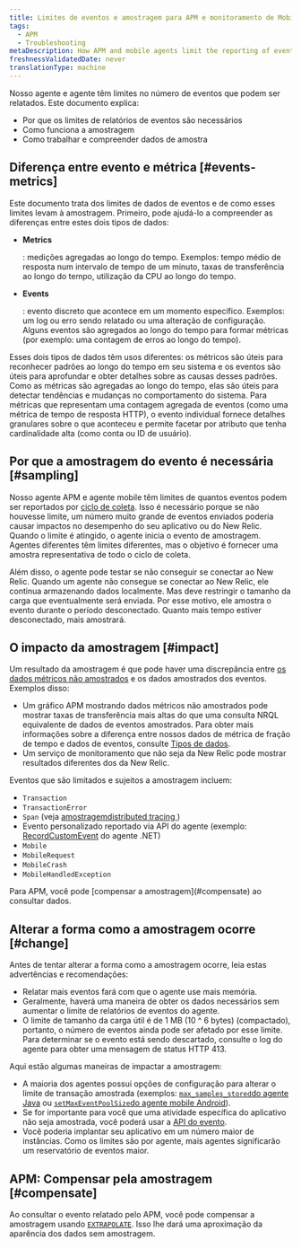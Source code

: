 ```yaml
---
title: Limites de eventos e amostragem para APM e monitoramento de Mobile
tags:
  - APM
  - Troubleshooting
metaDescription: How APM and mobile agents limit the reporting of events and perform sampling when those limits are exceeded.
freshnessValidatedDate: never
translationType: machine
---
```


Nosso agente <InlinePopover type="apm"/>e agente <InlinePopover type="mobile"/>têm limites no número de eventos que podem ser relatados. Este documento explica:

* Por que os limites de relatórios de eventos são necessários
* Como funciona a amostragem
* Como trabalhar e compreender dados de amostra

## Diferença entre evento e métrica [#events-metrics]

Este documento trata dos limites de dados de eventos e de como esses limites levam à amostragem. Primeiro, pode ajudá-lo a compreender as diferenças entre estes dois tipos de dados:

* <DoNotTranslate>**Metrics**</DoNotTranslate>

  : medições agregadas ao longo do tempo. Exemplos: tempo médio de resposta num intervalo de tempo de um minuto, taxas de transferência ao longo do tempo, utilização da CPU ao longo do tempo.

* <DoNotTranslate>**Events**</DoNotTranslate>

  : evento discreto que acontece em um momento específico. Exemplos: um log ou erro sendo relatado ou uma alteração de configuração. Alguns eventos são agregados ao longo do tempo para formar métricas (por exemplo: uma contagem de erros ao longo do tempo).

Esses dois tipos de dados têm usos diferentes: os métricos são úteis para reconhecer padrões ao longo do tempo em seu sistema e os eventos são úteis para aprofundar e obter detalhes sobre as causas desses padrões. Como as métricas são agregadas ao longo do tempo, elas são úteis para detectar tendências e mudanças no comportamento do sistema. Para métricas que representam uma contagem agregada de eventos (como uma métrica de tempo de resposta HTTP), o evento individual fornece detalhes granulares sobre o que aconteceu e permite facetar por atributo que tenha cardinalidade alta (como conta ou ID de usuário).

## Por que a amostragem do evento é necessária [#sampling]

Nosso agente APM e agente mobile têm limites de quantos eventos podem ser reportados por [ciclo de coleta](/docs/using-new-relic/welcome-new-relic/getting-started/glossary#harvest-cycle). Isso é necessário porque se não houvesse limite, um número muito grande de eventos enviados poderia causar impactos no desempenho do seu aplicativo ou do New Relic. Quando o limite é atingido, o agente inicia o evento de amostragem. Agentes diferentes têm limites diferentes, mas o objetivo é fornecer uma amostra representativa de todo o ciclo de coleta.

Além disso, o agente pode testar se não conseguir se conectar ao New Relic. Quando um agente não consegue se conectar ao New Relic, ele continua armazenando dados localmente. Mas deve restringir o tamanho da carga que eventualmente será enviada. Por esse motivo, ele amostra o evento durante o período desconectado. Quanto mais tempo estiver desconectado, mais amostrará.

## O impacto da amostragem [#impact]

Um resultado da amostragem é que pode haver uma discrepância entre [os dados métricos não amostrados](/docs/using-new-relic/metrics/analyze-your-metrics/data-collection-metric-timeslice-event-data#overview) e os dados amostrados dos eventos. Exemplos disso:

* Um gráfico APM mostrando dados métricos não amostrados pode mostrar taxas de transferência mais altas do que uma consulta NRQL equivalente de dados de eventos amostrados. Para obter mais informações sobre a diferença entre nossos dados de métrica de fração de tempo e dados de eventos, consulte [Tipos de dados](/docs/using-new-relic/metrics/analyze-your-metrics/data-collection-metric-timeslice-event-data).
* Um serviço de monitoramento que não seja da New Relic pode mostrar resultados diferentes dos da New Relic.

Eventos que são limitados e sujeitos a amostragem incluem:

* `Transaction`
* `TransactionError`
* `Span` (veja [amostragemdistributed tracing ](/docs/apm/distributed-tracing/getting-started/how-new-relic-distributed-tracing-works#sampling))
* Evento personalizado reportado via API do agente (exemplo: [RecordCustomEvent](/docs/agents/net-agent/net-agent-api/record-custom-event) do agente .NET)
* `Mobile`
* `MobileRequest`
* `MobileCrash`
* `MobileHandledException`

<Callout variant="important">
  Para APM, você pode [compensar a amostragem](#compensate) ao consultar dados.
</Callout>

## Alterar a forma como a amostragem ocorre [#change]

Antes de tentar alterar a forma como a amostragem ocorre, leia estas advertências e recomendações:

* Relatar mais eventos fará com que o agente use mais memória.
* Geralmente, haverá uma maneira de obter os dados necessários sem aumentar o limite de relatórios de eventos do agente.
* O limite de tamanho da carga útil é de 1 MB (10 ^ 6 bytes) (compactado), portanto, o número de eventos ainda pode ser afetado por esse limite. Para determinar se o evento está sendo descartado, consulte o log do agente para obter uma mensagem de status HTTP 413.

Aqui estão algumas maneiras de impactar a amostragem:

* A maioria dos agentes possui opções de configuração para alterar o limite de transação amostrada (exemplos: [`max_samples_stored`do agente Java](/docs/agents/java-agent/configuration/java-agent-configuration-config-file#ae-max_samples_stored) ou [`setMaxEventPoolSize`do agente mobile Android](/docs/mobile-monitoring/new-relic-mobile/mobile-sdk/set-max-event-pool-size/)).
* Se for importante para você que uma atividade específica do aplicativo não seja amostrada, você poderá usar a [API do evento](/docs/insights/insights-data-sources/custom-data/send-custom-events-event-api).
* Você poderia implantar seu aplicativo em um número maior de instâncias. Como os limites são por agente, mais agentes significarão um reservatório de eventos maior.

## APM: Compensar pela amostragem [#compensate]

Ao consultar o evento relatado pelo APM, você pode compensar a amostragem usando [`EXTRAPOLATE`](/docs/insights/nrql-new-relic-query-language/nrql-reference/nrql-syntax-components-functions#extrapolate). Isso lhe dará uma aproximação da aparência dos dados sem amostragem.
